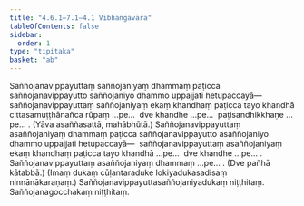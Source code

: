 ```yaml
---
title: "4.6.1–7.1–4.1 Vibhaṅgavāra"
tableOfContents: false
sidebar:
  order: 1
type: "tipitaka"
basket: "ab"
---
```



<DynamicBreadcrumb />

<Division number="116">

<Paragraph number="1607">
Saññojanavippayuttaṃ saññojaniyaṃ dhammaṃ paṭicca saññojanavippayutto saññojaniyo dhammo uppajjati hetupaccayā—  saññojanavippayuttaṃ saññojaniyaṃ ekaṃ khandhaṃ paṭicca tayo khandhā cittasamuṭṭhānañca rūpaṃ …pe…  dve khandhe …pe…  paṭisandhikkhaṇe …pe… . (Yāva asaññasattā, mahābhūtā.)
</Paragraph>

<Paragraph number="1608">
Saññojanavippayuttaṃ asaññojaniyaṃ dhammaṃ paṭicca saññojanavippayutto asaññojaniyo dhammo uppajjati hetupaccayā—  saññojanavippayuttaṃ asaññojaniyaṃ ekaṃ khandhaṃ paṭicca tayo khandhā …pe…  dve khandhe …pe… .
</Paragraph>

<Paragraph number="1609">
Saññojanavippayuttaṃ asaññojaniyaṃ dhammaṃ …pe… . (Dve pañhā kātabbā.)
</Paragraph>

<Paragraph number="1610">
(Imaṃ dukaṃ cūḷantaraduke lokiyadukasadisaṃ ninnānākaraṇaṃ.)

</Paragraph>
</Division>

<Paragraph number="1611" type="center">
Saññojanavippayuttasaññojaniyadukaṃ niṭṭhitaṃ.



</Paragraph>

<Paragraph number="1612" type="center">
Saññojanagocchakaṃ niṭṭhitaṃ.
</Paragraph>